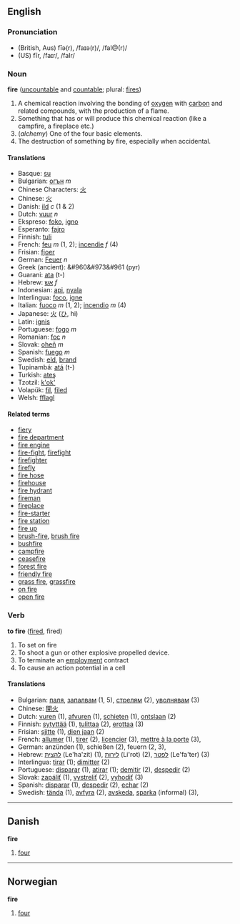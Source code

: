 ==English==
=== Pronunciation ===
*(British, Aus) fīə(r), /faɪə(r)/, /faI@(r)/
*(US) fīr, /faɪr/, /faIr/

=== Noun ===
'''fire''' ([[uncountable]] and [[countable]]; plural: [[fires]])

#A chemical reaction involving the bonding of [[oxygen]] with [[carbon]] and related compounds, with the production of a flame.
# Something that has or will produce this chemical reaction (like a campfire, a fireplace etc.)
#(''alchemy'') One of the four basic elements.
#The destruction of something by fire, especially when accidental.

==== Translations ====
*Basque: [[su]]
*Bulgarian: [[огън]] ''m''
*Chinese Characters: [[火]]
*Chinese: [[火]]
*Danish: [[ild]] ''c'' (1 & 2)
*Dutch: [[vuur]] ''n''
*Ekspreso: [[foko]], [[igno]]
*Esperanto: [[fajro]]
*Finnish: [[tuli]]
*French: [[feu]] ''m'' (1, 2); [[incendie]] ''f'' (4)
*Frisian: [[fjoer]]
*German: [[Feuer]] ''n''
*Greek (ancient): &#960&#973&#961 (pyr)
*Guarani: [[ata]] (t-)
*Hebrew: [[אש]] ''f''
*Indonesian: [[api]], [[nyala]]
*Interlingua: [[foco]], [[igne]]
*Italian: [[fuoco]] ''m'' (1, 2); [[incendio]] ''m'' (4)
*Japanese: [[火]] ([[ひ]], hi)
*Latin: [[ignis]]
*Portuguese: [[fogo]] ''m''
*Romanian: [[foc]] ''n''
*Slovak: [[oheň]] ''m''
*Spanish: [[fuego]] ''m''
*Swedish: [[eld]], [[brand]] <!-- this belongs in a separate entry (in particular: [[on fire]] = [[i brand]]) -->
*Tupinambá: [[atá]] (t-)
*Turkish: [[ateş]]
*Tzotzil: [[k'ok']]
*Volapük: [[fil]], [[filed]]
*Welsh: [[fflagl]]

==== Related terms ====
*[[fiery]]
*[[fire department]]
*[[fire engine]]
*[[fire-fight]], [[firefight]]
*[[firefighter]]
*[[firefly]]
*[[fire hose]]
*[[firehouse]]
*[[fire hydrant]]
*[[fireman]]
*[[fireplace]]
*[[fire-starter]]
*[[fire station]]
*[[fire up]]
*[[brush-fire]], [[brush fire]]
*[[bushfire]]
*[[campfire]]
*[[ceasefire]]
*[[forest fire]]
*[[friendly fire]]
*[[grass fire]], [[grassfire]]
*[[on fire]]
*[[open fire]]

=== Verb ===
'''to fire''' ([[fired]], fired)

#To set on fire
#To shoot a gun or other explosive propelled device.
#To terminate an [[employment]] contract
#To cause an action potential in a cell
<!-- Belongs at "fire up"
#To start an engine (fire up) -->

==== Translations ====
*Bulgarian: [[паля]], [[запалвам]] (1, 5), [[стрелям]] (2), [[уволнявам]] (3)
*Chinese: [[開火]]
*Dutch: [[vuren]] (1), [[afvuren]] (1), [[schieten]] (1), [[ontslaan]] (2)
*Finnish: [[sytyttää]] (1), [[tulittaa]] (2), [[erottaa]] (3)
*Frisian: [[sjitte]] (1), [[dien jaan]] (2)
*French: [[allumer]] (1), [[tirer]] (2), [[licencier]] (3), [[mettre à la porte]] (3),
*German: anzünden (1), schießen (2), feuern (2, 3),
*Hebrew: [[להצית]] (Le'ha'zit) (1), [[לירות]] (Li'rot) (2), [[לפטר]] (Le'fa'ter) (3) <!-- belongs at "fire up" [[להתניע]] (Le'hat'ni'a) (5) -->
*Interlingua: [[tirar]] (1); [[dimitter]] (2)
*Portuguese: [[disparar]] (1), [[atirar]] (1); [[demitir]] (2), [[despedir]] (2)
*Slovak: [[zapáliť]] (1), [[vystreliť]] (2), [[vyhodiť]] (3) <!-- belongs at "fire up"  [[naštartovať]] (5) -->
*Spanish: [[disparar]] (1), [[despedir]] (2), [[echar]] (2)
*Swedish: [[tända]] (1), [[avfyra]] (2), [[avskeda]], [[sparka]] (informal) (3),<!-- belongs at "fire up" [[starta]] (5) -->

----
==Danish==
'''fire'''

#[[four]]

----
==Norwegian==
'''fire'''

#[[four]]